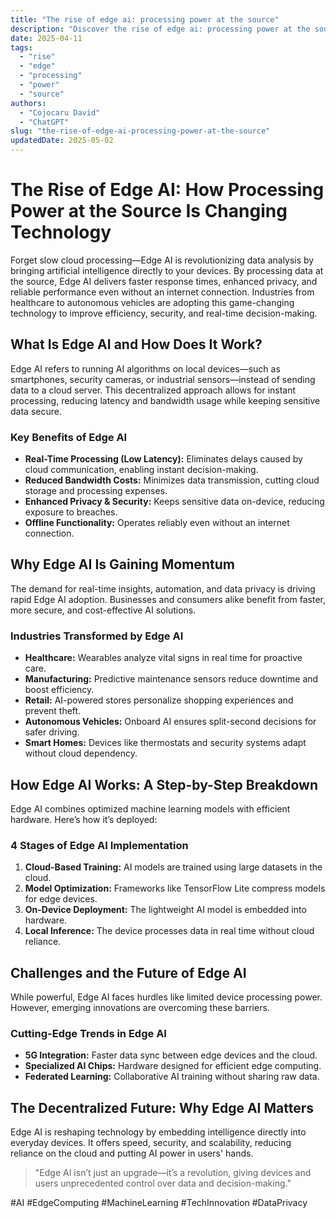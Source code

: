 ```yaml
---
title: "The rise of edge ai: processing power at the source"
description: "Discover the rise of edge ai: processing power at the source with this in-depth guide, providing actionable insights and practical tips to boost your knowledge and results."
date: 2025-04-11
tags:
  - "rise"
  - "edge"
  - "processing"
  - "power"
  - "source"
authors:
  - "Cojocaru David"
  - "ChatGPT"
slug: "the-rise-of-edge-ai-processing-power-at-the-source"
updatedDate: 2025-05-02
---
```


# The Rise of Edge AI: How Processing Power at the Source Is Changing Technology  

Forget slow cloud processing—Edge AI is revolutionizing data analysis by bringing artificial intelligence directly to your devices. By processing data at the source, Edge AI delivers faster response times, enhanced privacy, and reliable performance even without an internet connection. Industries from healthcare to autonomous vehicles are adopting this game-changing technology to improve efficiency, security, and real-time decision-making.  

## What Is Edge AI and How Does It Work?  

Edge AI refers to running AI algorithms on local devices—such as smartphones, security cameras, or industrial sensors—instead of sending data to a cloud server. This decentralized approach allows for instant processing, reducing latency and bandwidth usage while keeping sensitive data secure.  

### Key Benefits of Edge AI  

* **Real-Time Processing (Low Latency):** Eliminates delays caused by cloud communication, enabling instant decision-making.  
* **Reduced Bandwidth Costs:** Minimizes data transmission, cutting cloud storage and processing expenses.  
* **Enhanced Privacy & Security:** Keeps sensitive data on-device, reducing exposure to breaches.  
* **Offline Functionality:** Operates reliably even without an internet connection.  

## Why Edge AI Is Gaining Momentum  

The demand for real-time insights, automation, and data privacy is driving rapid Edge AI adoption. Businesses and consumers alike benefit from faster, more secure, and cost-effective AI solutions.  

### Industries Transformed by Edge AI  

* **Healthcare:** Wearables analyze vital signs in real time for proactive care.  
* **Manufacturing:** Predictive maintenance sensors reduce downtime and boost efficiency.  
* **Retail:** AI-powered stores personalize shopping experiences and prevent theft.  
* **Autonomous Vehicles:** Onboard AI ensures split-second decisions for safer driving.  
* **Smart Homes:** Devices like thermostats and security systems adapt without cloud dependency.  

## How Edge AI Works: A Step-by-Step Breakdown  

Edge AI combines optimized machine learning models with efficient hardware. Here’s how it’s deployed:  

### 4 Stages of Edge AI Implementation  

1. **Cloud-Based Training:** AI models are trained using large datasets in the cloud.  
2. **Model Optimization:** Frameworks like TensorFlow Lite compress models for edge devices.  
3. **On-Device Deployment:** The lightweight AI model is embedded into hardware.  
4. **Local Inference:** The device processes data in real time without cloud reliance.  

## Challenges and the Future of Edge AI  

While powerful, Edge AI faces hurdles like limited device processing power. However, emerging innovations are overcoming these barriers.  

### Cutting-Edge Trends in Edge AI  

* **5G Integration:** Faster data sync between edge devices and the cloud.  
* **Specialized AI Chips:** Hardware designed for efficient edge computing.  
* **Federated Learning:** Collaborative AI training without sharing raw data.  

## The Decentralized Future: Why Edge AI Matters  

Edge AI is reshaping technology by embedding intelligence directly into everyday devices. It offers speed, security, and scalability, reducing reliance on the cloud and putting AI power in users' hands.  

> "Edge AI isn’t just an upgrade—it’s a revolution, giving devices and users unprecedented control over data and decision-making."  

#AI #EdgeComputing #MachineLearning #TechInnovation #DataPrivacy
